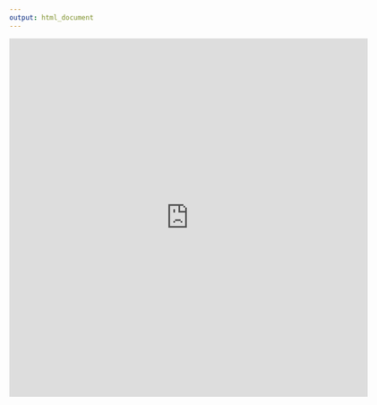 ```yaml
---
output: html_document
---
```


<iframe style="text-align:center" src="https://docs.google.com/forms/d/e/1FAIpQLSeAQcNGhVPx6ZB_i0Pm-oIYHQ9978fOv07UkAmafWdF7ab-vw/viewform?embedded=true" width="640" height="640" frameborder="0" marginheight="0" marginwidth="0">Loading…</iframe>
